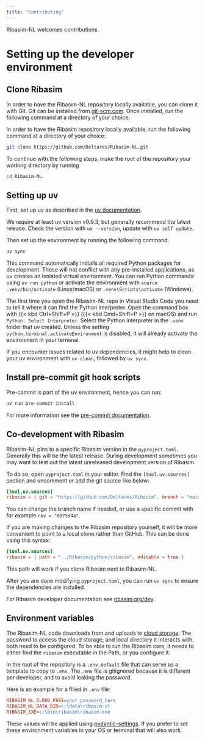 ```yaml
---
title: "Contributing"
---
```


Ribasim-NL welcomes contributions.

# Setting up the developer environment

## Clone Ribasim

In order to have the Ribasim-NL repository locally available, you can clone it with Git.
Git can be installed from [git-scm.com](https://git-scm.com/downloads).
Once installed, run the following command at a directory of your choice:

In order to have the Ribasim repository locally available, run the following command at a directory of your choice:

```sh
git clone https://github.com/Deltares/Ribasim-NL.git
```

To continue with the following steps, make the root of the repository your working directory by running

```sh
cd Ribasim-NL
```

## Setting up uv

First, set up uv as described in the [uv documentation](https://docs.astral.sh/uv/getting-started/installation/).

We require at least uv version v0.9.3, but generally recommend the latest release.
Check the version with `uv --version`, update with `uv self update`.

Then set up the environment by running the following command.

```sh
uv sync
```

This command automatically installs all required Python packages for development.
These will not conflict with any pre-installed applications, as uv creates an isolated virtual environment.
You can run Python commands using `uv run python` or activate the environment with `source .venv/bin/activate` (Linux/macOS) or `.venv\Scripts\activate` (Windows).

The first time you open the Ribasim-NL repo in Visual Studio Code you need to tell it where it can find the Python interpreter.
Open the command box with {{< kbd Ctrl+Shift+P >}} ({{< kbd Cmd+Shift+P >}} on macOS) and run `Python: Select Interpreter`.
Select the Python interpreter in the `.venv` folder that uv created.
Unless the setting `python.terminal.activateEnvironment` is disabled, it will already activate the environment in your terminal.

If you encounter issues related to uv dependencies, it might help to clean your uv environment with `uv clean`, followed by `uv sync`.

## Install pre-commit git hook scripts

Pre-commit is part of the uv environment, hence you can run:

```sh
uv run pre-commit install
```

For more information see the [pre-commit documentation](https://pre-commit.com/#3-install-the-git-hook-scripts).

## Co-development with Ribasim

Ribasim-NL pins to a specific Ribasim version in the `pyproject.toml`.
Generally this will be the latest release.
During development sometimes you may want to test out the latest unreleased development version of Ribasim.

To do so, open `pyproject.toml` in your editor.
Find the `[tool.uv.sources]` section and uncomment or add the git source like below:

```toml
[tool.uv.sources]
ribasim = { git = "https://github.com/Deltares/Ribasim", branch = "main", subdirectory = "python/ribasim" }
```

You can change the branch name if needed, or use a specific commit with for example `rev = "0075d4a"`.

If you are making changes to the Ribasim repository yourself, it will be more convenient to point to a local clone rather than GitHub.
This can be done using this syntax:

```toml
[tool.uv.sources]
ribasim = { path = "../Ribasim/python/ribasim", editable = true }
```

This path will work if you clone Ribasim next to Ribasim-NL.

After you are done modifying `pyproject.toml`, you can run `uv sync` to ensure the dependencies are installed.

For Ribasim developer documentation see [ribasim.org/dev](https://ribasim.org/dev/).

## Environment variables {#sec-environment-variables}

The Ribasim-NL code downloads from and uploads to [cloud storage](/cloudstorage.qmd).
The password to access the cloud storage, and local directory it interacts with, both need to be configured.
To be able to run the Ribasim core, it needs to either find the `ribasim` executable in the Path, or you configure it.

In the root of the repository is a `.env.default` file that can serve as a template to copy to `.env`.
The `.env` file is gitignored because it is different per developer, and to avoid leaking the password.

Here is an example for a filled in `.env` file:

```ini
RIBASIM_NL_CLOUD_PASS=your_password_here
RIBASIM_NL_DATA_DIR=c:\data\ribasim-nl
RIBASIM_EXE=c:\bin\ribasim\ribasim.exe
```

These values will be applied using [pydantic-settings](https://docs.pydantic.dev/latest/concepts/pydantic_settings/).
If you prefer to set these environment variables in your OS or terminal that will also work.
